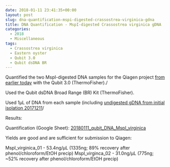 ```yaml
---
date: 2018-01-11 23:41:35+00:00
layout: post
slug: dna-quantification-mspi-digested-crassostrea-virginica-gdna
title: DNA Quantification - MspI-digested Crassostrea virginica gDNA
categories:
  - 2018
  - Miscellaneous
tags:
  - Crassostrea virginica
  - Eastern oyster
  - Qubit 3.0
  - Qubit dsDNA BR
---
```


Quantified the two MspI-digested DNA samples for the Qiagen project [from earlier today](https://robertslab.github.io/sams-notebook/posts/2018/2018-01-11-phenolchlorofo…-earlier-today/) with the Qubit 3.0 (ThermoFisher)./

Used the Qubit dsDNA Broad Range (BR) Kit (ThermoFisher).

Used 1μL of DNA from each sample (including [undigested gDNA from initial isolation 20171211](https://robertslab.github.io/sams-notebook/posts/2017/2017-12-11-dna-isolation-quantification-crassotrea-virginica-mantle-gdna/)/

Results:

Quantification (Google Sheet): [20180111_qubit_DNA_MspI_virginica](https://docs.google.com/spreadsheets/d/1SxPvPQLx2sXNSOSeT4bwEkqqSafSPaupKmy48OlJyow/edit?usp=sharing)

Yields are good and are sufficient for submission to Qiagen:

MspI_virginica_01 - 53.4ng/μL (1335ng; 89% recovery after phenol/chloroform/EtOH precip)
MspI_virginca_02 - 31.0ng/μL (775ng; ~52% recovery after phenol/chloroform/EtOH precip)
